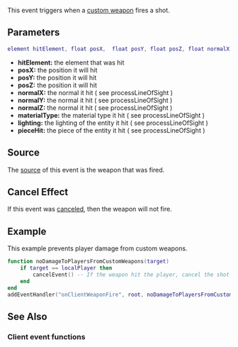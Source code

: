{{Client event}}
 
This event triggers when a [[/Element/Weapon.md|custom weapon]] fires a shot.
{{Note|This event is only for custom weapons that were created with [[/createWeapon.md|createWeapon]], for player held weapons use [[/onClientPlayerWeaponFire.md|onClientPlayerWeaponFire]].}}
{{Note|This event is only triggered for custom weapons that are streamed in}}
==Parameters== 
<syntaxhighlight lang="lua">
element hitElement, float posX,  float posY, float posZ, float normalX, float normalY, float normalZ, int materialType, int lighting, int pieceHit
</syntaxhighlight>
*'''hitElement:''' the element that was hit
*'''posX:''' the position it will hit
*'''posY:''' the position it will hit
*'''posZ:''' the position it will hit
*'''normalX:''' the normal it hit ( see processLineOfSight )
*'''normalY:''' the normal it hit ( see processLineOfSight )
*'''normalZ:''' the normal it hit ( see processLineOfSight )
*'''materialType:''' the material type it hit ( see processLineOfSight )
*'''lighting:''' the lighting of the entity it hit ( see processLineOfSight )
*'''pieceHit:''' the piece of the entity it hit ( see processLineOfSight )

==Source==
The [[/event_system#Event_source.md|source]] of this event is the weapon that was fired.

==Cancel Effect==
If this event was [[/Event_system#Canceling.md|canceled]], then the weapon will not fire.

==Example== 
This example prevents player damage from custom weapons.
<syntaxhighlight lang="lua">
function noDamageToPlayersFromCustomWeapons(target)
    if target == localPlayer then
        cancelEvent() -- If the weapon hit the player, cancel the shot
    end
end
addEventHandler("onClientWeaponFire", root, noDamageToPlayersFromCustomWeapons)</syntaxhighlight>

==See Also==
===Client event functions===
{{Client_event_functions}}